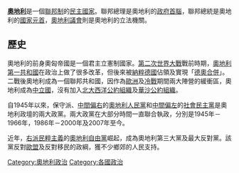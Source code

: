 {{unreferenced|time=2015-01-14T09:31:39+00:00}}
'''[[奧地利|奧地利]]'''是一個[[聯邦制|聯邦制]]的[[民主國家|民主國家]]。聯邦總理是奧地利的[[政府首腦|政府首腦]]，聯邦總統是奧地利的[[國家元首|國家元首]]，[[奧地利議會|奧地利議會]]則是奧地利的立法機關。

== 歷史 ==
奧地利的前身奧匈帝國是一個君主立憲制國家。[[第二次世界大戰|第二次世界大戰]]戰前時期，[[奧地利第一共和國|奧地利第一共和國]]在政治上做了很多改革，但後來被[[納粹德國|納粹德國]]佔領及實現「[[德奧合併|德奧合併]]」。二戰後奧地利成為一個聯邦共和國，因作為[[歐洲|歐洲]]及[[冷戰|冷戰]]期間兩大陣營的緩衝區，奧地利成為[[中立國|中立國]]，沒有加入[[北大西洋公約組織|北大西洋公約組織]]及[[華沙公約組織|華沙公約組織]]。

自1945年以來，保守派、[[中間偏右|中間偏右]]的[[奧地利人民黨|奧地利人民黨]]和[[中間偏左|中間偏左]]的[[奧地利社會民主黨|社會民主黨]]是奧地利政壇的兩大政黨。兩大政黨在大部分時間一直聯合執政，分別是1945年－1966年，1986年－2000年及2007年至今。

近年，[[右派民粹主義|右派民粹主義]]的[[奧地利自由黨|奧地利自由黨]]崛起，成為奧地利第三大黨及最大反對黨。該黨反對[[歐盟|歐盟]]及反對移民的政綱，獲不少鄉郊的人民支持。


{{欧洲题目|政治}}
[[Category:奧地利政治|Category:奧地利政治]]
[[Category:各國政治|Category:各國政治]]